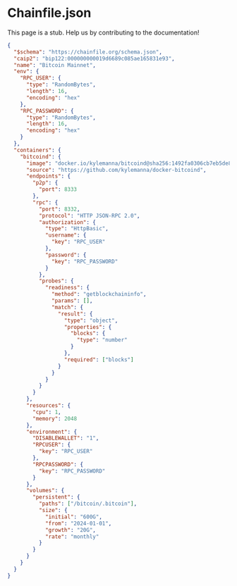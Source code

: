 # Chainfile.json


<Callout type="warning">This page is a stub. Help us by contributing to the documentation!</Callout>

```json filename="mainnet.json" copy
{
  "$schema": "https://chainfile.org/schema.json",
  "caip2": "bip122:000000000019d6689c085ae165831e93",
  "name": "Bitcoin Mainnet",
  "env": {
    "RPC_USER": {
      "type": "RandomBytes",
      "length": 16,
      "encoding": "hex"
    },
    "RPC_PASSWORD": {
      "type": "RandomBytes",
      "length": 16,
      "encoding": "hex"
    }
  },
  "containers": {
    "bitcoind": {
      "image": "docker.io/kylemanna/bitcoind@sha256:1492fa0306cb7eb5de8d50ba60367cff8d29b00b516e45e93e05f8b54fa2970e",
      "source": "https://github.com/kylemanna/docker-bitcoind",
      "endpoints": {
        "p2p": {
          "port": 8333
        },
        "rpc": {
          "port": 8332,
          "protocol": "HTTP JSON-RPC 2.0",
          "authorization": {
            "type": "HttpBasic",
            "username": {
              "key": "RPC_USER"
            },
            "password": {
              "key": "RPC_PASSWORD"
            }
          },
          "probes": {
            "readiness": {
              "method": "getblockchaininfo",
              "params": [],
              "match": {
                "result": {
                  "type": "object",
                  "properties": {
                    "blocks": {
                      "type": "number"
                    }
                  },
                  "required": ["blocks"]
                }
              }
            }
          }
        }
      },
      "resources": {
        "cpu": 1,
        "memory": 2048
      },
      "environment": {
        "DISABLEWALLET": "1",
        "RPCUSER": {
          "key": "RPC_USER"
        },
        "RPCPASSWORD": {
          "key": "RPC_PASSWORD"
        }
      },
      "volumes": {
        "persistent": {
          "paths": ["/bitcoin/.bitcoin"],
          "size": {
            "initial": "600G",
            "from": "2024-01-01",
            "growth": "20G",
            "rate": "monthly"
          }
        }
      }
    }
  }
}
```
